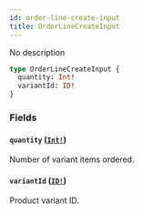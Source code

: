 ```yaml
---
id: order-line-create-input
title: OrderLineCreateInput
---
```


No description

```graphql
type OrderLineCreateInput {
  quantity: Int!
  variantId: ID!
}
```

### Fields

#### `quantity` ([`Int!`](/developer/api-reference/scalars/int))

Number of variant items ordered.

#### `variantId` ([`ID!`](/developer/api-reference/scalars/id))

Product variant ID.
